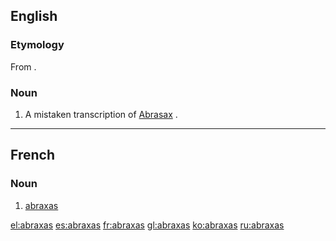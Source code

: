 {{also|Abraxas}}
==English==
{{wikipedia|Abraxas}}
===Etymology===
From {{etyl|grc}}.

===Noun===
{{en-noun|-}}

# {{gnosticism|historical}} A mistaken transcription of [[Abrasax]]<!--(which was [[mystical]] word used as a [[charm]] and [[engraved]] on gems among some Greek Gnostics)-->.

----

==French==

===Noun===
{{fr-noun|m|pl=abraxas}}

# {{gnosticism|historical}} [[#Noun|abraxas]]

[[el:abraxas]]
[[es:abraxas]]
[[fr:abraxas]]
[[gl:abraxas]]
[[ko:abraxas]]
[[ru:abraxas]]